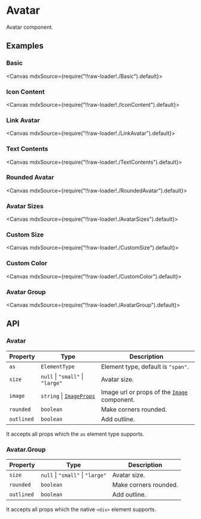 
<Meta title="Views/Avatar" />

# Avatar

Avatar component.

## Examples

### Basic

<Canvas mdxSource={require("!!raw-loader!./Basic").default}>
  <Story id="examples-avatar--basic" />
</Canvas>

### Icon Content

<Canvas mdxSource={require("!!raw-loader!./IconContent").default}>
  <Story id="examples-avatar--icon-content" />
</Canvas>

### Link Avatar

<Canvas mdxSource={require("!!raw-loader!./LinkAvatar").default}>
  <Story id="examples-avatar--link-avatar" />
</Canvas>

### Text Contents

<Canvas mdxSource={require("!!raw-loader!./TextContents").default}>
  <Story id="examples-avatar--text-contents" />
</Canvas>

### Rounded Avatar

<Canvas mdxSource={require("!!raw-loader!./RoundedAvatar").default}>
  <Story id="examples-avatar--rounded-avatar" />
</Canvas>

### Avatar Sizes

<Canvas mdxSource={require("!!raw-loader!./AvatarSizes").default}>
  <Story id="examples-avatar--avatar-sizes" />
</Canvas>

### Custom Size

<Canvas mdxSource={require("!!raw-loader!./CustomSize").default}>
  <Story id="examples-avatar--custom-size" />
</Canvas>

### Custom Color

<Canvas mdxSource={require("!!raw-loader!./CustomColor").default}>
  <Story id="examples-avatar--custom-color" />
</Canvas>

### Avatar Group

<Canvas mdxSource={require("!!raw-loader!./AvatarGroup").default}>
  <Story id="examples-avatar--avatar-group" />
</Canvas>

## API

### Avatar

| Property   | Type                                                             | Description                                                                    |
| ---------- | ---------------------------------------------------------------- | ------------------------------------------------------------------------------ |
| `as`       | `ElementType`                                                    | Element type, default is `"span"`.                                             |
| `size`     | `null` \| `"small"` \| `"large"`                                 | Avatar size.                                                                   |
| `image`    | `string` \| [`ImageProps`](?path=/story/views-image--page#props) | Image url or props of the [`Image`](?path=/story/views-image--page) component. |
| `rounded`  | `boolean`                                                        | Make corners rounded.                                                          |
| `outlined` | `boolean`                                                        | Add outline.                                                                   |

It accepts all props which the `as` element type supports.

### Avatar.Group

| Property   | Type                             | Description           |
| ---------- | -------------------------------- | --------------------- |
| `size`     | `null` \| `"small"` \| `"large"` | Avatar size.          |
| `rounded`  | `boolean`                        | Make corners rounded. |
| `outlined` | `boolean`                        | Add outline.          |

It accepts all props which the native `<div>` element supports.
